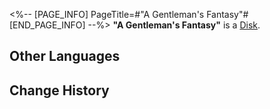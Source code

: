 <%-- [PAGE_INFO]
PageTitle=#"A Gentleman's Fantasy"#
[END_PAGE_INFO] --%>
{{Item Infobox
|id          = 210227
|image       = Item A Gentleman's Fantasy.png
|type        = Disk
|invCategory = Valuables
|rarity      = 3
|effect      = 
|description = A record that can be played on the Express' phonograph. It might be a chance acquisition or a gift from someone else. All sorts of memories surge up when the music plays &mdash; the smiles, encounters, touches, and the excitement of battle. Maybe that is why people still collect records even as society rapidly advances.<br />The current record contains the track, "A Gentleman's Fantasy."
}}
{{Description|''Here is the golden age of the Cosmos where faith and pain intertwine. The only thing he left behind was a pure innocence that became madder by the day.''}}
'''"A Gentleman's Fantasy"''' is a [[Disk]].

==Other Languages==
{{Other Languages
|en   = "A Gentleman's Fantasy"
|zhs  = 《奇情异想的绅士》
|zht  = 《奇情異想的紳士》
|ja   = 『風変わりな紳士』
|ko   = ≪비범한 신사≫
|es   = La fantasía de un caballero
|fr   = « A Gentleman's Fantasy »
|ru   = A Gentleman's Fantasy
|th   = A Gentleman's Fantasy
|vi   = Quý Ông Mộng Mị
|de   = „Die Fantasie eines Gentlemans“
|id   = "A Gentleman's Fantasy"
|pt   = "A Gentleman's Fantasy"
}}

==Change History==
{{Change History|1.5}}